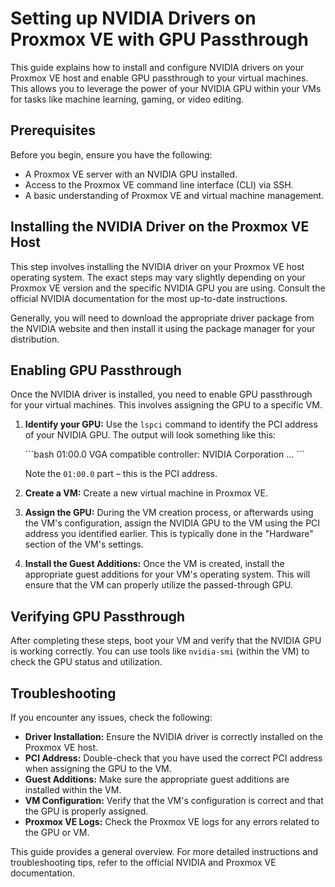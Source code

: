# Setting up NVIDIA Drivers on Proxmox VE with GPU Passthrough

This guide explains how to install and configure NVIDIA drivers on your Proxmox VE host and enable GPU passthrough to your virtual machines.  This allows you to leverage the power of your NVIDIA GPU within your VMs for tasks like machine learning, gaming, or video editing.

## Prerequisites

Before you begin, ensure you have the following:

* A Proxmox VE server with an NVIDIA GPU installed.
* Access to the Proxmox VE command line interface (CLI) via SSH.
* A basic understanding of Proxmox VE and virtual machine management.

## Installing the NVIDIA Driver on the Proxmox VE Host

This step involves installing the NVIDIA driver on your Proxmox VE host operating system.  The exact steps may vary slightly depending on your Proxmox VE version and the specific NVIDIA GPU you are using.  Consult the official NVIDIA documentation for the most up-to-date instructions.

Generally, you will need to download the appropriate driver package from the NVIDIA website and then install it using the package manager for your distribution.

## Enabling GPU Passthrough

Once the NVIDIA driver is installed, you need to enable GPU passthrough for your virtual machines.  This involves assigning the GPU to a specific VM.

1. **Identify your GPU:** Use the `lspci` command to identify the PCI address of your NVIDIA GPU.  The output will look something like this:

   \`\`\`bash
   01:00.0 VGA compatible controller: NVIDIA Corporation ...
   \`\`\`

   Note the `01:00.0` part – this is the PCI address.

2. **Create a VM:** Create a new virtual machine in Proxmox VE.

3. **Assign the GPU:** During the VM creation process, or afterwards using the VM's configuration, assign the NVIDIA GPU to the VM using the PCI address you identified earlier.  This is typically done in the "Hardware" section of the VM's settings.

4. **Install the Guest Additions:** Once the VM is created, install the appropriate guest additions for your VM's operating system.  This will ensure that the VM can properly utilize the passed-through GPU.

## Verifying GPU Passthrough

After completing these steps, boot your VM and verify that the NVIDIA GPU is working correctly.  You can use tools like `nvidia-smi` (within the VM) to check the GPU status and utilization.

## Troubleshooting

If you encounter any issues, check the following:

* **Driver Installation:** Ensure the NVIDIA driver is correctly installed on the Proxmox VE host.
* **PCI Address:** Double-check that you have used the correct PCI address when assigning the GPU to the VM.
* **Guest Additions:** Make sure the appropriate guest additions are installed within the VM.
* **VM Configuration:** Verify that the VM's configuration is correct and that the GPU is properly assigned.
* **Proxmox VE Logs:** Check the Proxmox VE logs for any errors related to the GPU or VM.

This guide provides a general overview.  For more detailed instructions and troubleshooting tips, refer to the official NVIDIA and Proxmox VE documentation.

